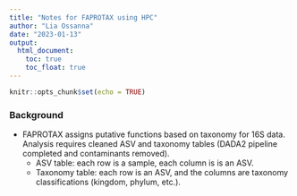 ```yaml
---
title: "Notes for FAPROTAX using HPC"
author: "Lia Ossanna"
date: "2023-01-13"
output:
  html_document:
    toc: true
    toc_float: true
---
```


```r
knitr::opts_chunk$set(echo = TRUE)
```

### Background 
- FAPROTAX assigns putative functions based on taxonomy for 16S data. Analysis requires cleaned ASV and taxonomy tables (DADA2 pipeline completed and contaminants removed).
  - ASV table: each row is a sample, each column is is an ASV.
  - Taxonomy table: each row is an ASV, and the columns are taxonomy classifications (kingdom, phylum, etc.).

